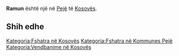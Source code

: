 {{Fshat në 
 | Emri                = Ramun
 | EmriAlt                = 
 | NAME_SHORT_FORM=      
 | NAME_GENERIC=      
 | NAME_SORT_NAME_RO=      RAMUN
 | FULL_NAME_RO = Ramun
 | FULL_NAME_ND_RO=Ramun
 | SORT_NAME_RG=RAMUN
 | FULL_NAME_RG=Ramun
 | FULL_NAME_ND_RG=Ramun
 | SRP_NAME_SHORT_FORM=      
 | SRP_NAME_GENERIC=      
 | SRP_NAME_SORT_NAME_RO=      
 | SRP_FULL_NAME_RO = 
 | SRP_FULL_NAME_ND_RO=
 | SRP_SORT_NAME_RG=
 | SRP_FULL_NAME_RG=
 | SRP_FULL_NAME_ND_RG=
 | Emri (Rasa dhanore) = 
 | Figura              = 
 | Shteti              = Kosovo
 | Komuna              = Pejë
 | Kodi postar         = 
 | Sipërfaqja          = 

 | Popullsia           = 

 | Regj. i popullsisë  = 
 | Dend. e popullsisë  = 
 | Faqja zyrtare       = 
 <!--- Koordinatat ----> 
 | Gjerësia            = 42.642222
 | Gjatësia            = 20.404167
 | Lartësia            = 
}}
'''Ramun''' është një [[]] në [[Pejë]] të [[Kosovës]].

<!-- == Gjeografia == -->
<!-- == Historia == -->
<!-- == Demografia == -->
== Shih edhe ==
{{Komuna Pejë}}
{{Kosovo-Administrata-Cung}}

[[Kategoria:Fshatra në Kosovës]]
[[Kategoria:Fshatra në Kommunes Pejë]]
[[Kategoria:Vendbanime në Kosovës]]